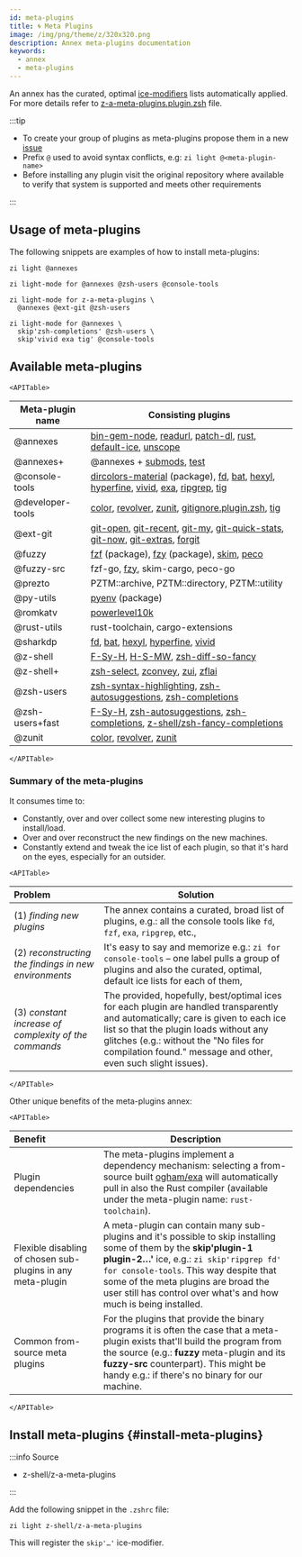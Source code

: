 ```yaml
---
id: meta-plugins
title: 🌀 Meta Plugins
image: /img/png/theme/z/320x320.png
description: Annex meta-plugins documentation
keywords:
  - annex
  - meta-plugins
---
```


<!-- @format -->


An annex has the curated, optimal [ice-modifiers][] lists automatically applied. For more details refer to [z-a-meta-plugins.plugin.zsh][] file.

:::tip

-   To create your group of plugins as meta-plugins propose them in a new [issue][issues/new]
-   Prefix `@` used to avoid syntax conflicts, e.g: `zi light @<meta-plugin-name>`
-   Before installing any plugin visit the original repository where available to verify that system is supported and meets other requirements

:::

## Usage of meta-plugins

The following snippets are examples of how to install meta-plugins:

```shell
zi light @annexes
```

```shell
zi light-mode for @annexes @zsh-users @console-tools
```

```shell showLineNumbers
zi light-mode for z-a-meta-plugins \
  @annexes @ext-git @zsh-users
```

```shell showLineNumbers
zi light-mode for @annexes \
  skip'zsh-completions' @zsh-users \
  skip'vivid exa tig' @console-tools
```

## Available meta-plugins

```mdx-code-block
<APITable>
```

| Meta-plugin name | Consisting plugins                                                                                                    |
| ---------------- | --------------------------------------------------------------------------------------------------------------------- |
| @annexes         | [bin-gem-node][], [readurl][], [patch-dl][], [rust][], [default-ice][], [unscope][]                                   |
| @annexes+        | @annexes + [submods][], [test][]                                                                                      |
| @console-tools   | [dircolors-material][] (package), [fd][], [bat][], [hexyl][], [hyperfine][], [vivid][], [exa][], [ripgrep][], [tig][] |
| @developer-tools | [color][], [revolver][], [zunit][], [gitignore.plugin.zsh][], [tig][]                                                 |
| @ext-git         | [git-open][], [git-recent][], [git-my][], [git-quick-stats][], [git-now][], [git-extras][], [forgit][]                |
| @fuzzy           | [fzf][] (package), [fzy][] (package), [skim][], [peco][]                                                              |
| @fuzzy-src       | fzf-go, [fzy][], skim-cargo, peco-go                                                                                  |
| @prezto          | PZTM::archive, PZTM::directory, PZTM::utility                                                                         |
| @py-utils        | [pyenv][] (package)                                                                                                   |
| @romkatv         | [powerlevel10k][]                                                                                                     |
| @rust-utils      | rust-toolchain, cargo-extensions                                                                                      |
| @sharkdp         | [fd][], [bat][], [hexyl][], [hyperfine][], [vivid][]                                                                  |
| @z-shell         | [F-Sy-H][], [H-S-MW][], [zsh-diff-so-fancy][]                                                                         |
| @z-shell+        | [zsh-select][], [zconvey][], [zui][], [zflai][]                                                                       |
| @zsh-users       | [zsh-syntax-highlighting][], [zsh-autosuggestions][], [zsh-completions][]                                             |
| @zsh-users+fast  | [F-Sy-H][], [zsh-autosuggestions][], [zsh-completions][], [z-shell/zsh-fancy-completions][]                           |
| @zunit           | [color][], [revolver][], [zunit][]                                                                                    |

```mdx-code-block
</APITable>
```

### Summary of the meta-plugins

It consumes time to:

-   Constantly, over and over collect some new interesting plugins to install/load.
-   Over and over reconstruct the new findings on the new machines.
-   Constantly extend and tweak the ice list of each plugin, so that it's hard on the eyes, especially for an outsider.

```mdx-code-block
<APITable>
```

| Problem                                               | Solution                                                                                                                                                                                                                                                                               |
| :---------------------------------------------------- | -------------------------------------------------------------------------------------------------------------------------------------------------------------------------------------------------------------------------------------------------------------------------------------- |
| (1) _finding new plugins_                             | The annex contains a curated, broad list of plugins, e.g.: all the console tools like `fd`, `fzf`, `exa`, `ripgrep`, etc.,                                                                                                                                                             |
| (2) _reconstructing the findings in new environments_ | It's easy to say and memorize e.g.: `zi for console-tools` – one label pulls a group of plugins and also the curated, optimal, default ice lists for each of them,                                                                                                                     |
| (3) _constant increase of complexity of the commands_ | The provided, hopefully, best/optimal ices for each plugin are handled transparently and automatically; care is given to each ice list so that the plugin loads without any glitches (e.g.: without the "No files for compilation found." message and other, even such slight issues). |

```mdx-code-block
</APITable>
```

Other unique benefits of the meta-plugins annex:

```mdx-code-block
<APITable>
```

| Benefit                                                     | Description                                                                                                                                                                                                                                                                                                           |
| :---------------------------------------------------------- | --------------------------------------------------------------------------------------------------------------------------------------------------------------------------------------------------------------------------------------------------------------------------------------------------------------------- |
| Plugin dependencies                                         | The meta-plugins implement a dependency mechanism: selecting a from-source built [ogham/exa][exa] will automatically pull in also the Rust compiler (available under the meta-plugin name: `rust-toolchain`).                                                                                                         |
| Flexible disabling of chosen sub-plugins in any meta-plugin | A meta-plugin can contain many sub-plugins and it's possible to skip installing some of them by the **skip'plugin-1 plugin-2…'** ice, e.g.: `zi skip'ripgrep fd' for console-tools`. This way despite that some of the meta plugins are broad the user still has control over what's and how much is being installed. |
| Common from-source meta plugins                             | For the plugins that provide the binary programs it is often the case that a meta-plugin exists that'll build the program from the source (e.g.: **fuzzy** meta-plugin and its **fuzzy-src** counterpart). This might be handy e.g.: if there's no binary for our machine.                                            |

```mdx-code-block
</APITable>
```

## Install meta-plugins {#install-meta-plugins}

:::info Source

-   <Link className='github-link' href='https://github.com/z-shell/z-a-meta-plugins'>
      z-shell/z-a-meta-plugins
    </Link>

:::

<Tabs>
  <TabItem value="default" label="Default" default>

Add the following snippet in the `.zshrc` file:

```shell
zi light z-shell/z-a-meta-plugins
```

</TabItem>
</Tabs>

This will register the `skip'…'` ice-modifier.

<!-- end-of-file -->

<!-- links -->

[ice-modifiers]: /docs/guides/syntax/ice-modifiers

<!-- external -->

[bat]: https://github.com/sharkdp/bat

[bin-gem-node]: https://github.com/z-shell/z-a-bin-gem-node

[color]: https://github.com/zdharma/color

[default-ice]: https://github.com/z-shell/z-a-default-ice

[dircolors-material]: https://github.com/z-shell/dircolors-material

[exa]: https://github.com/ogham/exa

[f-sy-h]: https://github.com/z-shell/F-Sy-H

[fd]: https://github.com/sharkdp/fd

[forgit]: https://github.com/wfxr/forgit

[fzf]: https://github.com/z-shell/fzf

[fzy]: https://github.com/z-shell/fzy

[git-extras]: https://github.com/tj/git-extras

[git-my]: https://github.com/davidosomething/git-my

[git-now]: https://github.com/iwata/git-now

[git-open]: https://github.com/paulirish/git-open

[git-quick-stats]: https://github.com/arzzen/git-quick-stats

[git-recent]: https://github.com/paulirish/git-recent

[gitignore.plugin.zsh]: https://github.com/voronkovich/gitignore.plugin.zsh

[h-s-mw]: https://github.com/z-shell/H-S-MW

[hexyl]: https://github.com/sharkdp/hexyl

[hyperfine]: https://github.com/sharkdp/hyperfine

[issues/new]: https://github.com/z-shell/z-a-meta-plugins/issues/new

[patch-dl]: https://github.com/z-shell/z-a-patch-dl

[peco]: https://github.com/peco/peco

[powerlevel10k]: https://github.com/romkatv/powerlevel10k

[pyenv]: https://github.com/z-shell/pyenv

[readurl]: https://github.com/z-shell/z-a-readurl

[revolver]: https://github.com/zdharma/revolver

[ripgrep]: https://github.com/BurntSushi/ripgrep

[rust]: https://github.com/z-shell/z-a-rust

[skim]: https://github.com/lotabout/skim

[submods]: https://github.com/z-shell/z-a-submods

[test]: https://github.com/z-shell/z-a-test

[tig]: https://github.com/jonas/tig

[unscope]: https://github.com/z-shell/z-a-unscope

[vivid]: https://github.com/sharkdp/vivid

[z-a-meta-plugins.plugin.zsh]: https://github.com/z-shell/z-a-meta-plugins/blob/main/z-a-meta-plugins.plugin.zsh

[zconvey]: https://github.com/z-shell/zconvey

[zflai]: https://github.com/z-shell/zflai

[zsh-autosuggestions]: https://github.com/zsh-users/zsh-autosuggestions

[zsh-completions]: https://github.com/zsh-users/zsh-completions

[zsh-diff-so-fancy]: https://github.com/z-shell/zsh-diff-so-fancy

[zsh-select]: https://github.com/z-shell/zsh-select

[zsh-syntax-highlighting]: https://github.com/zsh-users/zsh-syntax-highlighting

[zui]: https://github.com/z-shell/zui

[zunit]: https://github.com/zdharma/zunit

[z-shell/zsh-fancy-completions]: https://github.com/z-shell/zsh-fancy-completions
